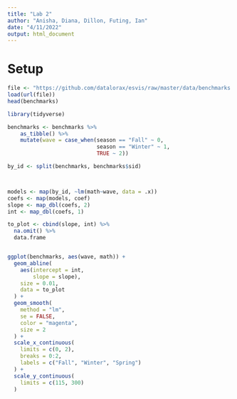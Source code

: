 ```yaml
---
title: "Lab 2"
author: "Anisha, Diana, Dillon, Futing, Ian"
date: "4/11/2022"
output: html_document
---
```

# Setup
```r
file <- "https://github.com/datalorax/esvis/raw/master/data/benchmarks.rda"
load(url(file))
head(benchmarks)

library(tidyverse)

benchmarks <- benchmarks %>%
	as_tibble() %>%
	mutate(wave = case_when(season == "Fall" ~ 0,
	                        season == "Winter" ~ 1,
	                        TRUE ~ 2))
```


```r
by_id <- split(benchmarks, benchmarks$sid)



models <- map(by_id, ~lm(math~wave, data = .x))
coefs <- map(models, coef)
slope <- map_dbl(coefs, 2)
int <- map_dbl(coefs, 1)

to_plot <- cbind(slope, int) %>% 
  na.omit() %>% 
  data.frame


ggplot(benchmarks, aes(wave, math)) +
  geom_abline(
    aes(intercept = int, 
        slope = slope), 
    size = 0.01, 
    data = to_plot
  ) +
  geom_smooth(
    method = "lm",
    se = FALSE,
    color = "magenta",
    size = 2
  ) +
  scale_x_continuous(
    limits = c(0, 2),
    breaks = 0:2,
    labels = c("Fall", "Winter", "Spring")
  ) +
  scale_y_continuous(
    limits = c(115, 300)
  )

```

